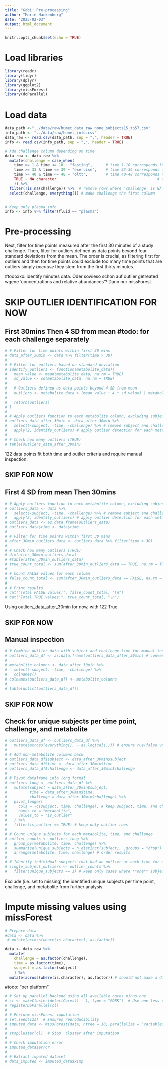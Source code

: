 ```yaml
---
title: "Gobi: Pre-processing"
author: "Marie Hackenberg"
date: "2025-02-03"
output: html_document
---
```


```r
knitr::opts_chunk$set(echo = TRUE)
```

# Load libraries
```r
library(readr)
library(tidyr)
library(dplyr)
library(ggplot2)
library(missForest)
library(doParallel)
```

# Load data
```r
data_path <-"../data/raw/humet_data_raw_none_subjects15_tp57.csv"
info_path <- "../data/raw/humet_info.csv"
data_raw <- read.csv(data_path, sep = ",", header = TRUE)
info <- read.csv(info_path, sep = ",", header = TRUE)

# Add challenge column depending on time
data_raw <- data_raw %>%
  mutate(challenge = case_when(
    time >= 1 & time <= 10 ~ "fasting",      # time 1-10 corresponds to fasting
    time >= 33 & time <= 39 ~ "exercise",    # time 33-39 corresponds to exercise
    time >= 40 & time <= 48 ~ "oltt",        # time 40-48 corresponds to OLTT
    TRUE ~ NA_character_                                            # assign NA for any time outside ranges
    )) %>%
  filter(!is.na(challenge)) %>%  # remove rows where 'challenge' is NA
  select(challenge, everything()) # make challenge the first column


# Keep only plasma info
info <- info %>% filter(fluid == "plasma")
```
# Pre-processing

Next, filter for time points measured after the first 30 minutes of a study challenge. Then, filter for outliers defined as data points beyond four standard deviations from the mean. The order is crucial, as filtering first for outliers and then for time points could exclude too many time points that are outliers simply *because* they stem from the first thirty minutes.

#todoxxx: identify minutes data. Oder sowieso schon auf outlier getreated wgene 'concentrations and relative abundances'? Dann nur missForest

# SKIP OUTLIER IDENTIFICATION FOR NOW

## First 30mins Then 4 SD from mean #todo: for each challenge separately
```r
# # Filter for time points within first 30 mins
# data_after_30min <- data %>% filter(time > 30)
# 
# # Filter for outliers based on standard deviation
# identify_outliers <- function(metabolite_data){
#   mean_value <- mean(metabolite_data, na.rm = TRUE)
#   sd_value <- sd(metabolite_data, na.rm = TRUE)
#   
#   # Outliers defined as data points beyond 4 SD from mean
#   outliers <- metabolite_data > (mean_value + 4 * sd_value) | metabolite_data < (mean_value - 4 * sd_value)
#   
#   return(outliers)
# }
# 
# # Apply outliers function to each metabolite column, excluding subject and challenge_time
# outliers_data_after_30min <- data_after_30min %>%
#   select(-subject, -time, -challenge) %>% # remove subject and challenge_time
#   apply(2, identify_outliers) # apply outlier detection for each metabolite, "2" for column
# 
# # Check how many outliers (TRUE)
# table(outliers_data_after_30min)

```
122 data points fit both time and outlier criteria and require manual inspection.

## SKIP FOR NOW

## First 4 SD from mean Then 30mins
```r
# # Apply outliers function to each metabolite column, excluding subject and challenge_time
# outliers_data <- data %>%
#   select(-subject, -time, -challenge) %>% # remove subject and challenge_time
#   apply(2, identify_outliers) # apply outlier detection for each metabolite, "2" for column
# outliers_data <- as.data.frame(outliers_data)
# outliers_data$time <- data$time
# 
# # Filter for time points within first 30 mins
# after_30min_outliers_data <- outliers_data %>% filter(time > 30)
# 
# # Check how many outliers (TRUE)
# dim(after_30min_outliers_data)
# #table(after_30min_outliers_data)
# true_count_total <- sum(after_30min_outliers_data == TRUE, na.rm = TRUE)
# 
# # Count FALSE values for each column
# false_count_total <- sum(after_30min_outliers_data == FALSE, na.rm = TRUE)
# 
# # Print results
# cat("Total FALSE values:", false_count_total, "\n")
# cat("Total TRUE values:", true_count_total, "\n")

```
Using outliers_data_after_30min for now, with 122 True

## SKIP FOR NOW

## Manual inspection
```r
# # Combine outlier data with subject and challenge time for manual inspection
# outliers_data_df <- as.data.frame(outliers_data_after_30min) # convert to dataframe
# 
# metabolite_columns <- data_after_30min %>%
#   select(-subject, -time, -challenge) %>%
#   colnames()
# colnames(outliers_data_df) <- metabolite_columns
# 
# table(unlist(outliers_data_df))
```
## SKIP FOR NOW

## Check for unique subjects per time point, challenge, and metabolite
```r
# outliers_data_df <- outliers_data_df %>%
#   mutate(across(everything(), ~ as.logical(.))) # ensure rue/false values
# 
# # Add non-metabolite columns back
# outliers_data_df$subject <- data_after_30min$subject
# outliers_data_df$time <- data_after_30min$time
# outliers_data_df$challenge <- data_after_30min$challenge
# 
# # Pivot dataframe into long format
# outliers_long <- outliers_data_df %>%
#   mutate(subject = data_after_30min$subject,
#          time = data_after_30min$time,
#          challenge = data_after_30min$challenge) %>%
#   pivot_longer(
#     cols = -c(subject, time, challenge), # keep subject, time, and challenge; make all metabolites long
#     names_to = "metabolite",
#     values_to = "is_outlier"
#   ) %>%
#   filter(is_outlier == TRUE) # keep only outlier rows
# 
# # Count unique subjects for each metabolite, time, and challenge
# outlier_counts <- outliers_long %>%
#   group_by(metabolite, time, challenge) %>%
#   summarise(unique_subjects = n_distinct(subject), .groups = "drop") %>% # count unique subjects; "drop" for clean dataframe
#   arrange(metabolite, time, challenge) # order results
# 
# # Identify individual subjects that had an outlier at each time for given metabolite
# single_subject_outliers <- outlier_counts %>%
#   filter(unique_subjects == 1) # keep only cases where **one** subject has outlier
```
Exclude (i.e. set to missing) the identified unique subjects per time point, challenge, and metabolite from further analysis.




# Impute missing values using missForest

```r
# Prepare data
#data <- data %>%
 # mutate(across(where(is.character), as.factor))

data <- data_raw %>%
  mutate(
    challenge = as.factor(challenge),
    time = as.factor(time),
    subject = as.factor(subject)
    ) %>%
  mutate(across(where(is.character), as.factor)) # should not make a difference. #del if possible
```
#todo: "per platform"
```r
# # Set up parallel backend using all available cores minus one
# cl <- makeCluster(detectCores() - 1, type = "FORK")  # Use one less core to avoid overloading; Mac-specific "FORK" cluster type
# registerDoParallel(cl)
# 
# # Perform missForest imputation
# set.seed(123)  # Ensures reproducibility
# imputed_data <- missForest(data, ntree = 10, parallelize = "variables") # default ntree = 100                # ACHTUNG: DAUERT LANGE!!
# 
# stopCluster(cl)  # Stop  cluster after imputation
# 
# # Check imputation error
# imputed_data$error
# 
# # Extract imputed dataset
# data_imputed <- imputed_data$ximp
```

```r

```

```r

```


```r

```


```r

```


```r

```

